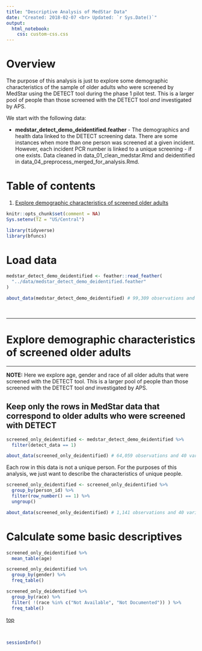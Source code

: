```yaml
---
title: "Descriptive Analysis of MedStar Data"
date: "Created: 2018-02-07 <br> Updated: `r Sys.Date()`"
output: 
  html_notebook:
    css: custom-css.css
---
```


# Overview

The purpose of this analysis is just to explore some demographic characteristics of the sample of older adults who were screened by MedStar using the DETECT tool during the phase 1 pilot test. This is a larger pool of people than those screened with the DETECT tool _and_ investigated by APS.

We start with the following data:

* **medstar_detect_demo_deidentified.feather** - The demographics and health data linked to the DETECT screening data. There are some instances when more than one person was screened at a given incident. However, each incident PCR number is linked to a unique screening - if one exists. Data cleaned in data_01_clean_medstar.Rmd and deidentified in data_04_preprocess_merged_for_analysis.Rmd. 


# Table of contents

1. [Explore demographic characteristics of screened older adults](#demographics)    
    

```r
knitr::opts_chunk$set(comment = NA)
Sys.setenv(TZ = "US/Central")
```

```r
library(tidyverse)
library(bfuncs)
```


# Load data

```r
medstar_detect_demo_deidentified <- feather::read_feather(
  "../data/medstar_detect_demo_deidentified.feather"
)
```

```r
about_data(medstar_detect_demo_deidentified) # 99,309 observations and 40 variables
```

&nbsp;










------------------------------------------------------------------------------

# Explore demographic characteristics of screened older adults {#demographics}

-------------------------------------------------------------------------------

**NOTE:** Here we explore age, gender and race of all older adults that were screened with the DETECT tool. This is a larger pool of people than those screened with the DETECT tool _and_ investigated by APS.

## Keep only the rows in MedStar data that correspond to older adults who were screened with DETECT

```r
screened_only_deidentified <- medstar_detect_demo_deidentified %>% 
  filter(detect_data == 1)
```

```r
about_data(screened_only_deidentified) # 64,059 observations and 40 variables
```


Each row in this data is not a unique person. For the purposes of this analysis, we just want to describe the characteristics of unique people.

```r
screened_only_deidentified <- screened_only_deidentified %>% 
  group_by(person_id) %>% 
  filter(row_number() == 1) %>% 
  ungroup()
```

```r
about_data(screened_only_deidentified) # 1,141 observations and 40 variables
```


# Calculate some basic descriptives

```r
screened_only_deidentified %>% 
  mean_table(age)
```

```r
screened_only_deidentified %>% 
  group_by(gender) %>% 
  freq_table()
```

```r
screened_only_deidentified %>% 
  group_by(race) %>% 
  filter( !(race %in% c("Not Available", "Not Documented")) ) %>% 
  freq_table()
```

[top](#top)

&nbsp;

```r
sessionInfo()
```
